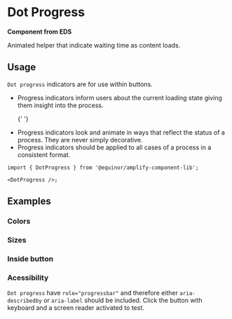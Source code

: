 
# Dot Progress

**Component from EDS**

Animated helper that indicate waiting time as content loads.

<Links
  ariaUrl="https://www.w3.org/TR/2017/REC-wai-aria-1.1-20171214/#progressbar"
  figmaUrl="https://www.figma.com/file/0bGXR2sCwMVSDNyyzu5BXrO5/UI%E2%80%94User-Interface?node-id=17622%3A3"
  sourceUrl="https://github.com/equinor/design-system/blob/develop/packages/eds-core-react/src/components/Progress/Dots/DotProgress.tsx"
  edsSBUrl="https://storybook.eds.equinor.com/?path=/docs/feedback-progress-indicators-dots--docs"
/>

<Primary />

<Controls />

## Usage

`Dot progress` indicators are for use within buttons.

<ul>
  <li>
    Progress indicators inform users about the current loading state giving them
    insight into the process.
  </li>

{' '}

<li>
  Progress indicators look and animate in ways that reflect the status of a
  process. They are never simply decorative.
</li>

  <li>
    Progress indicators should be applied to all cases of a process in a
    consistent format.
  </li>
</ul>

```tsx
import { DotProgress } from '@equinor/amplify-component-lib';

<DotProgress />;
```

## Examples

### Colors

<Canvas of={ComponentStories.Colors} />

### Sizes

<Canvas of={ComponentStories.Sizes} />

### Inside button

<Canvas of={ComponentStories.InsideButton} />

### Acessibility

`Dot progress` have `role="progressbar"` and therefore either `aria-describedby` or `aria-label` should be included.
Click the button with keyboard and a screen reader activated to test.

<Canvas of={ComponentStories.Accessibility} />

